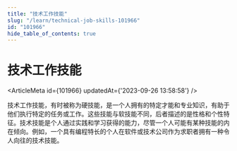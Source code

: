 ```yaml
---
title: "技术工作技能"
slug: "/learn/technical-job-skills-101966"
id: "101966"
hide_table_of_contents: true
---
```



# 技术工作技能

<ArticleMeta id={101966} updatedAt={'2023-09-26 13:58:58'} />
<div className='border-solid border-b border-t-0 my-4 border-[var(--ifm-color-gray-300)]' />

技术工作技能，有时被称为硬技能，是一个人拥有的特定才能和专业知识，有助于他们执行特定的任务或工作。这些技能与软技能不同，后者描述的是性格和个性特征。技术技能是个人通过实践和学习获得的能力，尽管一个人可能有某种技能的内在倾向。例如，一个具有编程特长的个人在软件或技术公司作为求职者拥有一种令人向往的技术技能。
